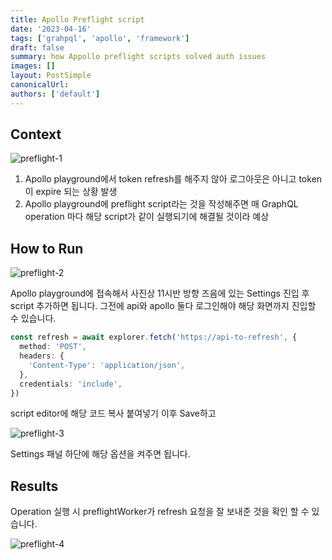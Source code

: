 ```yaml
---
title: Apollo Preflight script
date: '2023-04-16'
tags: ['grahpql', 'apollo', 'framework']
draft: false
summary: how Appollo preflight scripts solved auth issues
images: []
layout: PostSimple
canonicalUrl:
authors: ['default']
---
```


## Context

![preflight-1](/static/images/apollo-preflight/preflight-1.png)

1. Apollo playground에서 token refresh를 해주지 않아 로그아웃은 아니고 token이 expire 되는 상황 발생
2. Apollo playground에 preflight script라는 것을 작성해주면 매 GraphQL operation 마다 해당 script가 같이 실행되기에 해결될 것이라 예상

## How to Run

![preflight-2](/static/images/apollo-preflight/preflight-2.png)

Apollo playground에 접속해서 사진상 11시반 방향 즈음에 있는 Settings 진입 후 script 추가하면 됩니다. 그전에 api와 apollo 둘다 로그인해야 해당 화면까지 진입할 수 있습니다.

```ts
const refresh = await explorer.fetch('https://api-to-refresh', {
  method: 'POST',
  headers: {
    'Content-Type': 'application/json',
  },
  credentials: 'include',
})
```

script editor에 해당 코드 복사 붙여넣기 이후 Save하고

![preflight-3](/static/images/apollo-preflight/preflight-3.png)

Settings 패널 하단에 해당 옵션을 켜주면 됩니다.

## Results

Operation 실행 시 preflightWorker가 refresh 요청을 잘 보내준 것을 확인 할 수 있습니다.

![preflight-4](/static/images/apollo-preflight/preflight-4.png)
